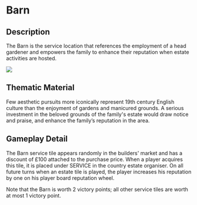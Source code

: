 
# Barn

## Description

The Barn is the service location that references the employment of a head gardener and empowers the family to enhance their reputation when estate activities are hosted.

<img src={image}/>

## Thematic Material

Few aesthetic pursuits more iconically represent 19th century English culture than the enjoyment of gardens and manicured grounds. A serious investment in the beloved grounds of the family's estate would draw notice and praise, and enhance the family’s reputation in the area.

## Gameplay Detail

The Barn service tile appears randomly in the builders' market and has a discount of £100 attached to the purchase price. When a player acquires this tile, it is placed under SERVICE in the country estate organiser. On all future turns when an estate tile is played, the player increases his reputation by one on his player board reputation wheel.

Note that the Barn is worth 2 victory points; all other service tiles are worth at most 1 victory point.